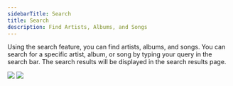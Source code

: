 ```yaml
---
sidebarTitle: Search
title: Search
description: Find Artists, Albums, and Songs
---
```


Using the search feature, you can find artists, albums, and songs. You can search for a specific artist, album, or song by typing your query in the search bar. The search results will be displayed in the search results page.

<Frame caption="Search result page">
  <img className="block border border-black/5 rounded-md dark:border-white/5 dark:hidden" src="/assets/images/search-light.png" />
  <img className="hidden border border-black/5 rounded-md dark:border-white/5 dark:block" src="/assets/images/search-dark.png" />
</Frame>